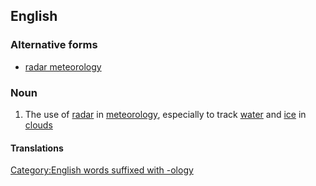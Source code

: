 ==English==

===Alternative forms===
*[[radar meteorology]]

===Noun===
{{en-noun|-}}

#{{meteorology}} The use of [[radar]] in [[meteorology]], especially to track [[water]] and [[ice]] in [[cloud]]s

====Translations====
{{trans-see|radar meteorology}}
[[Category:English words suffixed with -ology]]